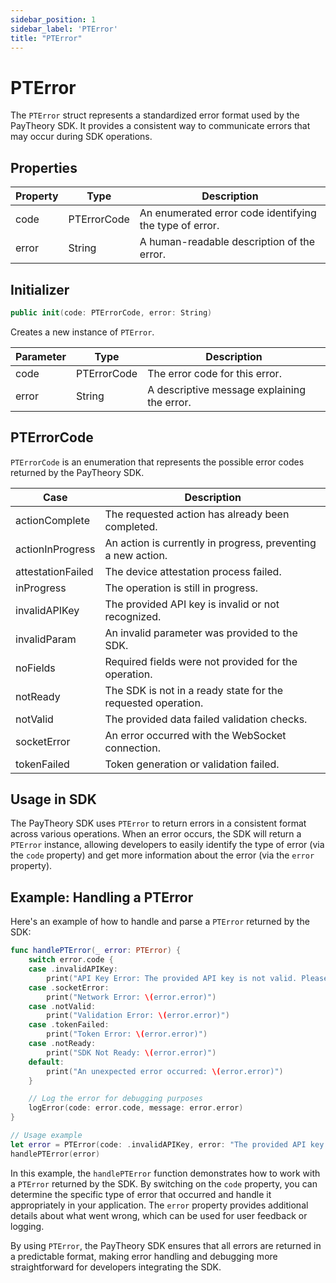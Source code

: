 ```yaml
---
sidebar_position: 1
sidebar_label: 'PTError'
title: "PTError"
---
```


# PTError

The `PTError` struct represents a standardized error format used by the PayTheory SDK. It provides a consistent way to communicate errors that may occur during SDK operations.

## Properties

| Property | Type | Description |
|----------|------|-------------|
| code | PTErrorCode | An enumerated error code identifying the type of error. |
| error | String | A human-readable description of the error. |

## Initializer

```swift
public init(code: PTErrorCode, error: String)
```

Creates a new instance of `PTError`.

| Parameter | Type | Description |
|-----------|------|-------------|
| code | PTErrorCode | The error code for this error. |
| error | String | A descriptive message explaining the error. |

## PTErrorCode

`PTErrorCode` is an enumeration that represents the possible error codes returned by the PayTheory SDK.

| Case | Description |
|------|-------------|
| actionComplete | The requested action has already been completed. |
| actionInProgress | An action is currently in progress, preventing a new action. |
| attestationFailed | The device attestation process failed. |
| inProgress | The operation is still in progress. |
| invalidAPIKey | The provided API key is invalid or not recognized. |
| invalidParam | An invalid parameter was provided to the SDK. |
| noFields | Required fields were not provided for the operation. |
| notReady | The SDK is not in a ready state for the requested operation. |
| notValid | The provided data failed validation checks. |
| socketError | An error occurred with the WebSocket connection. |
| tokenFailed | Token generation or validation failed. |

## Usage in SDK

The PayTheory SDK uses `PTError` to return errors in a consistent format across various operations. When an error occurs, the SDK will return a `PTError` instance, allowing developers to easily identify the type of error (via the `code` property) and get more information about the error (via the `error` property).

## Example: Handling a PTError

Here's an example of how to handle and parse a `PTError` returned by the SDK:

```swift
func handlePTError(_ error: PTError) {
    switch error.code {
    case .invalidAPIKey:
        print("API Key Error: The provided API key is not valid. Please check your configuration.")
    case .socketError:
        print("Network Error: \(error.error)")
    case .notValid:
        print("Validation Error: \(error.error)")
    case .tokenFailed:
        print("Token Error: \(error.error)")
    case .notReady:
        print("SDK Not Ready: \(error.error)")
    default:
        print("An unexpected error occurred: \(error.error)")
    }

    // Log the error for debugging purposes
    logError(code: error.code, message: error.error)
}

// Usage example
let error = PTError(code: .invalidAPIKey, error: "The provided API key has expired.")
handlePTError(error)
```

In this example, the `handlePTError` function demonstrates how to work with a `PTError` returned by the SDK. By switching on the `code` property, you can determine the specific type of error that occurred and handle it appropriately in your application. The `error` property provides additional details about what went wrong, which can be used for user feedback or logging.

By using `PTError`, the PayTheory SDK ensures that all errors are returned in a predictable format, making error handling and debugging more straightforward for developers integrating the SDK.
